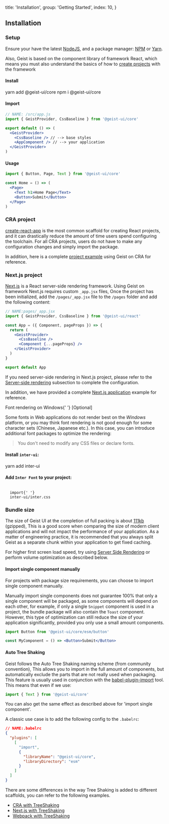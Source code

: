 
  title: 'Installation',
  group: 'Getting Started',
  index: 10,
}

## Installation

### Setup

Ensure your have the latest [NodeJS](https://nodejs.org/en/download/),
and a package manager: [NPM](https://www.npmjs.com/) or [Yarn](https://yarnpkg.com/).

Also, Geist is based on the component library of framework React, which means you must also understand the basics of how to [create projects](https://reactjs.org/docs/hello-world.html) with the framework

<h4>
  <Dot type="success">Install</Dot>
</h4>

<Tabs initialValue="yarn" hideDivider hideBorder align="flex-end" mt="-46px">
  <Tabs.Item label="Yarn" value="yarn">
    <Snippet>yarn add @geist-ui/core</Snippet>
  </Tabs.Item>
  <Tabs.Item label="Npm" value="npm">
    <Snippet>npm i @geist-ui/core</Snippet>
  </Tabs.Item>
</Tabs>
<Spacer h={0.5} />
<h4>
  <Dot type="success">Import</Dot>
</h4>

```jsx
// NAME: /src/app.js
import { GeistProvider, CssBaseline } from '@geist-ui/core'

export default () => (
  <GeistProvider>
    <CssBaseline /> // --> base styles
    <AppComponent /> // --> your application
  </GeistProvider>
)
```

<Spacer h={0} mb="8px" />
<h4>
  <Dot type="success">Usage</Dot>
</h4>

```jsx
import { Button, Page, Text } from '@geist-ui/core'

const Home = () => (
  <Page>
    <Text h1>Home Page</Text>
    <Button>Submit</Button>
  </Page>
)
```

### CRA project

[create-react-app](https://github.com/facebook/create-react-app) is the most common scaffold for creating React projects,
and it can drastically reduce the amount of time users spend configuring the toolchain.
For all CRA projects, users do not have to make any configuration changes and simply import the package.

In addition, here is a complete [project example](https://github.com/geist-org/react-getting-started) using Geist on CRA for reference.

### Next.js project

[Next.js](https://nextjs.org/) is a React server-side rendering framework. Using Geist on framework Next.js requires custom `_app.jsx` files,
Once the project has been initialized, add the `/pages/_app.jsx` file to the `/pages` folder and add the following content:

```jsx
// NAME:pages/_app.jsx
import { GeistProvider, CssBaseline } from '@geist-ui/react'

const App = ({ Component, pageProps }) => {
  return (
    <GeistProvider>
      <CssBaseline />
      <Component {...pageProps} />
    </GeistProvider>
  )
}

export default App
```

If you need server-side rendering in Next.js project,
please refer to the [Server-side rendering](/zh-cn/guide/server-render) subsection to complete the configuration.

In addition, we have provided a complete [Next.js application](https://github.com/geist-org/geist-ui/blob/master/examples/create-next-app/README.md) example for reference.

<Text h3>
  Font rendering on Windows{' '}
  <Text span type="secondary" font=".75em" style={{ textTransform: 'uppercase' }}>
    [Optional]
  </Text>
</Text>

Some fonts in Web applications do not render best on the _Windows_ platform, or you may think font rendering is not good enough for some character sets (Chinese, Japanese etc.). In this case, you can introduce additional font packages to optimize the rendering:

> You don't need to modify any CSS files or declare fonts.

#### Install `inter-ui`:

<Snippet>yarn add inter-ui</Snippet>

#### Add `Inter Font` to your project:

<Code block my={0} width="100%">
  <span className="token keyword module">import</span>{' '}
  <span className="token string">inter-ui/inter.css</span>
</Code>

### Bundle size

The size of Geist UI at the completion of full packing is about [111kb](https://bundle.js.org/?q=@geist-ui/react) (gzipped),
This is a good score when comparing the size of modern client applications and will not impact the performance of your application.
As a matter of engineering practice, it is recommended that you always split Geist as a separate chunk within your application to get fixed caching.

For higher first screen load speed, try using [Server Side Rendering](/zh-cn/guide/server-render) or perform volume optimization as described below.

#### Import single component manually

For projects with package size requirements, you can choose to import single component manually.

Manually import single components does not guarantee 100% that only a single component will be packaged,
as some components will depend on each other, for example, if only a single `Snippet` component is used in a project, the bundle package
will also contain the `Toast` component. However, this type of optimization can still reduce the size of your application significantly,
provided you only use a small amount components.

```jsx
import Button from '@geist-ui/core/esm/button'

const MyComponent = () => <Button>Submit</Button>
```

#### Auto Tree Shaking

Geist follows the Auto Tree Shaking naming scheme (from community convention),
This allows you to import in the full amount of components, but automatically exclude the parts that are not really used when packaging.
This feature is usually used in conjunction with the [babel-plugin-import](https://www.npmjs.com/package/babel-plugin-import) tool.
This means that even if we use:

```jsx
import { Text } from '@geist-ui/core'
```

You can also get the same effect as described above for 'import single component'.

A classic use case is to add the following config to the `.babelrc`:

```json
// NAME:.babelrc
{
  "plugins": [
    [
      "import",
      {
        "libraryName": "@geist-ui/core",
        "libraryDirectory": "esm"
      }
    ]
  ]
}
```

There are some differences in the way Tree Shaking is added to different scaffolds, you can refer to the following examples.

- [CRA with TreeShaking](https://github.com/geist-org/geist-ui/blob/master/examples/tree-shaking-create-react-app/README.md)
- [Next.js with TreeShaking](https://github.com/geist-org/geist-ui/blob/master/examples/tree-shaking-nextjs/README.md)
- [Webpack with TreeShaking](https://github.com/geist-org/geist-ui/blob/master/examples/tree-shaking-webpack/README.md)

